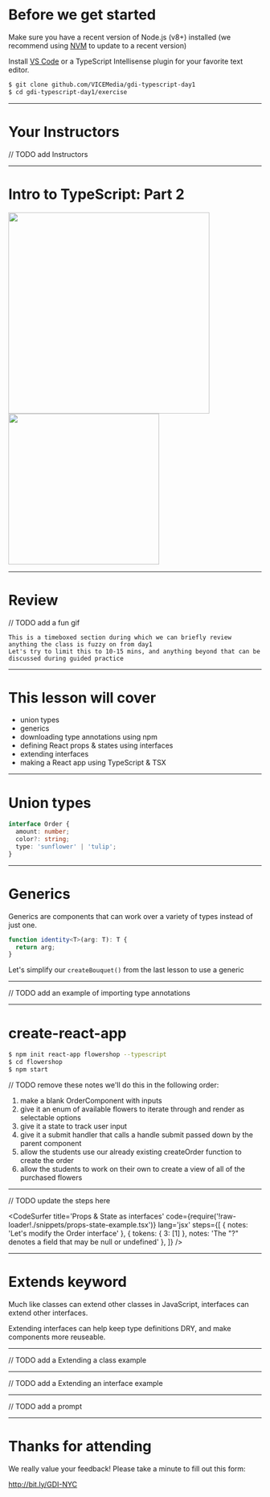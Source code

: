 

# Before we get started

Make sure you have a recent version of Node.js (v8+) installed (we recommend using [NVM](https://github.com/creationix/nvm) to update to a recent version)

Install [VS Code](https://code.visualstudio.com/) or a TypeScript Intellisense plugin for your favorite text editor.

```bash
$ git clone github.com/VICEMedia/gdi-typescript-day1
$ cd gdi-typescript-day1/exercise
```

---

# Your Instructors
// TODO add Instructors

---

# Intro to TypeScript: Part 2

<div>
  <img
    src="https://yourboulder.com/wp-content/uploads/2014/01/gdi_logo.jpg"
    width="400px"
  />
  <br />
  <img
    src="https://vice-web-statics-cdn.vice.com/logos/vice_logo_black.svg"
    width="300px"
  />
</div>

---

# Review

// TODO add a fun gif

```notes
This is a timeboxed section during which we can briefly review anything the class is fuzzy on from day1
Let's try to limit this to 10-15 mins, and anything beyond that can be discussed during guided practice
```

---

# This lesson will cover

* union types
* generics
* downloading type annotations using npm
* defining React props & states using interfaces
* extending interfaces
* making a React app using TypeScript & TSX

---

# Union types

```typescript
interface Order {
  amount: number;
  color?: string;
  type: 'sunflower' | 'tulip';
}
```

---

# Generics

Generics are components that can work over a variety of types instead of just one.

```typescript
function identity<T>(arg: T): T {
  return arg;
}
```

Let's simplify our `createBouquet()` from the last lesson to use a generic

---

// TODO add an example of importing type annotations

---

# create-react-app

```bash
$ npm init react-app flowershop --typescript
$ cd flowershop
$ npm start
```

// TODO remove these notes
we'll do this in the following order:
1) make a blank OrderComponent with inputs
2) give it an enum of available flowers to iterate through and render as selectable options
3) give it a state to track user input
4) give it a submit handler that calls a handle submit passed down by the parent component
5) allow the students use our already existing createOrder function to create the order
6) allow the students to work on their own to create a view of all of the purchased flowers

---

// TODO update the steps here

<CodeSurfer
  title='Props & State as interfaces'
  code={require('!raw-loader!./snippets/props-state-example.tsx')}
  lang='jsx'
  steps={[
    { notes: 'Let\'s modify the Order interface' },
    { tokens: { 3: [1] }, notes: 'The "?" denotes a field that may be null or undefined' },
  ]}
/>

---

# Extends keyword

Much like classes can extend other classes in JavaScript, interfaces can extend other interfaces.

Extending interfaces can help keep type definitions DRY, and make components more reuseable.

---

// TODO add a Extending a class example

---

// TODO add a Extending an interface example

---

// TODO add a prompt

---

# Thanks for attending

We really value your feedback! Please take a minute to fill out this form:

http://bit.ly/GDI-NYC
